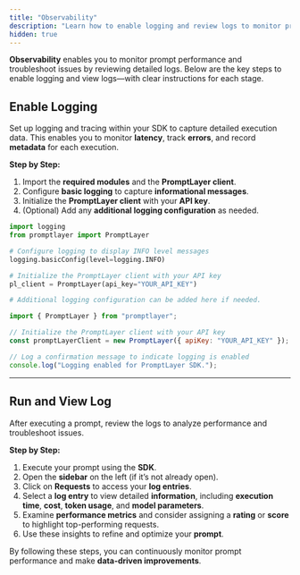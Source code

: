 ```yaml
---
title: "Observability"
description: "Learn how to enable logging and review logs to monitor prompt performance and troubleshoot issues."
hidden: true
---
```


**Observability** enables you to monitor prompt performance and troubleshoot issues by reviewing detailed logs. Below are the key steps to enable logging and view logs—with clear instructions for each stage.

## Enable Logging

Set up logging and tracing within your SDK to capture detailed execution data. This enables you to monitor **latency**, track **errors**, and record **metadata** for each execution.

**Step by Step:**

1. Import the **required modules** and the **PromptLayer client**.
2. Configure **basic logging** to capture **informational messages**.
3. Initialize the **PromptLayer client** with your **API key**.
4. (Optional) Add any **additional logging configuration** as needed.

<CodeGroup>

```python Python
import logging
from promptlayer import PromptLayer

# Configure logging to display INFO level messages
logging.basicConfig(level=logging.INFO)

# Initialize the PromptLayer client with your API key
pl_client = PromptLayer(api_key="YOUR_API_KEY")

# Additional logging configuration can be added here if needed.
```

```js Javascript
import { PromptLayer } from "promptlayer";

// Initialize the PromptLayer client with your API key
const promptLayerClient = new PromptLayer({ apiKey: "YOUR_API_KEY" });

// Log a confirmation message to indicate logging is enabled
console.log("Logging enabled for PromptLayer SDK.");
```

</CodeGroup>

---

## Run and View Log

After executing a prompt, review the logs to analyze performance and troubleshoot issues.

**Step by Step:**

1. Execute your prompt using the **SDK**.
2. Open the **sidebar** on the left (if it’s not already open).
3. Click on **Requests** to access your **log entries**.
4. Select a **log entry** to view detailed **information**, including **execution time**, **cost**, **token usage**, and **model parameters**.
5. Examine **performance metrics** and consider assigning a **rating** or **score** to highlight top-performing requests.
6. Use these insights to refine and optimize your **prompt**.

By following these steps, you can continuously monitor prompt performance and make **data-driven improvements**.
